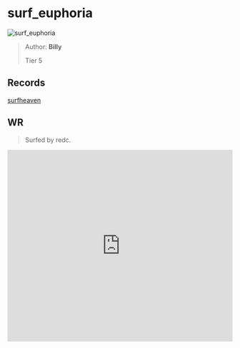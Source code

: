 
# surf_euphoria

![surf_euphoria](https://raw.githubusercontent.com/Sayt123/SurfMapPics/Maps-and-bonuses/csgo/surf_euphoria.jpg)

> Author: **Billy**
>
> Tier 5

## Records

[surfheaven](https://surfheaven.eu/map/surf_euphoria)

## WR

> Surfed by redc.

<iframe
width="100%"
height="430"
src="https://www.youtube.com/embed/wOdIBXB_R78"
frameborder="0"
allow="accelerometer; autoplay; clipboard-write; encrypted-media; gyroscope; picture-in-picture"
allowFullScreen
/>

```md

[Surf Timer] - DARK SOULS 3 PLAYER finished in 01:09:34 (WR -00:01:62). Improving by 00:02:18
[Surf Timer] - DARK SOULS 3 PLAYER beat the map record! Rank: 1/611


```
                